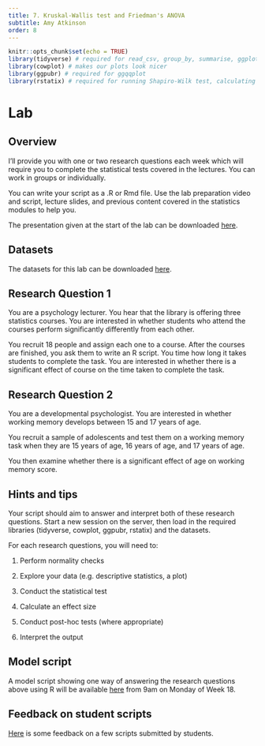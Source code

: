 ```yaml
---
title: 7. Kruskal-Wallis test and Friedman's ANOVA
subtitle: Amy Atkinson
order: 8
---
```


```r
knitr::opts_chunk$set(echo = TRUE)
library(tidyverse) # required for read_csv, group_by, summarise, ggplot
library(cowplot) # makes our plots look nicer 
library(ggpubr) # required for ggqqplot
library(rstatix) # required for running Shapiro-Wilk test, calculating effect sizes and the post-hoc tests
```

<!--
# Lecture

This lecture comprises two parts: 

[Part 1](https://lancaster.cloud.panopto.eu/Panopto/Pages/Viewer.aspx?id=970ab6c2-db3e-407d-8084-b27e00da58cc): This part covers how to assess the assumption of normality when you have three or more independent groups, the theory behind the Kruskal-Wallis test, how the test statistic would be calculated manually, how to run the test in R, and how to interpret the output.

[Part 2](https://lancaster.cloud.panopto.eu/Panopto/Pages/Viewer.aspx?id=5f0459a1-a02b-498b-91d9-b27e00da587b): This part covers how to assess the assumption of normality when you have three or more repeated measures,the theory behind the Friedman's ANOVA, how the test statistic would be calculated manually, how to run the test in R, and how to interpret the output.

Download all the lecture slides [here](https://modules.lancaster.ac.uk/mod/folder/view.php?id=2507051) in both .pptx and .pdf format.

# Lab preparation

Before the lab, please watch the following short [video](https://lancaster.cloud.panopto.eu/Panopto/Pages/Viewer.aspx?id=5a2f352a-2679-4a39-95d1-b27e00da5824). This walks you through how to perform a Kruskal-Wallis test and Friedman's ANOVA in R.

If you want to have a play around with the script yourself, the R markdown script and datasets can be downloaded [here](https://modules.lancaster.ac.uk/mod/folder/view.php?id=2507056).

-->

# Lab

## Overview

I’ll provide you with one or two research questions each week which will require you to complete the statistical tests covered in the lectures. You can work in groups or individually.

You can write your script as a .R or Rmd file. Use the lab preparation video and script, lecture slides, and previous content covered in the statistics modules to help you.

The presentation given at the start of the lab can be downloaded [here](https://modules.lancaster.ac.uk/mod/resource/view.php?id=2602738).

## Datasets

The datasets for this lab can be downloaded [here](https://modules.lancaster.ac.uk/mod/folder/view.php?id=2507058).

## Research Question 1

You are a psychology lecturer. You hear that the library is offering three statistics courses. You are interested in whether students who attend the courses perform significantly differently from each other.

You recruit 18 people and assign each one to a course. After the courses are finished, you ask them to write an R script. You time how long it takes students to complete the task. You are interested in whether there is a significant effect of course on the time taken to complete the task.

## Research Question 2

You are a developmental psychologist. You are interested in whether working memory develops between 15 and 17 years of age.

You recruit a sample of adolescents and test them on a working memory task when they are 15 years of age, 16 years of age, and 17 years of age. 

You then examine whether there is a significant effect of age on working memory score.

## Hints and tips

Your script should aim to answer and interpret both of these research questions. 
Start a new session on the server, then load in the required libraries (tidyverse, cowplot, ggpubr, rstatix) and the datasets.

For each research questions, you will need to:

1. Perform normality checks

2. Explore your data (e.g. descriptive statistics, a plot)

3. Conduct the statistical test

4. Calculate an effect size

5. Conduct post-hoc tests (where appropriate)

5. Interpret the output

## Model script 

A model script showing one way of answering the research questions above using R will be available [here](https://modules.lancaster.ac.uk/mod/resource/view.php?id=2507060) from 9am on Monday of Week 18.


## Feedback on student scripts

[Here](https://modules.lancaster.ac.uk/mod/folder/view.php?id=2507061) is some feedback on a few scripts submitted by students.

<!--

# Independent learning activities 

Below are some independent learning activities you can have a go at to help consolidate the content. These are optional, but recommended. Activity 1 is the WBA. Activities 2 and 3 are further activities to help you consolidate the content.

## Activity 1: The WBA

The WBA can be accessed [here](https://modules.lancaster.ac.uk/mod/quiz/view.php?id=2506934) from 20th February 2025. Each student gets three attempts. We recommend having a go at the WBA following the lecture and lab. We recommend saving at least one attempt for revision purposes close in time to the class test.

## Activity 2: Understanding how the non-parametric tests differ and when to use them

It is really important that you understand which statistical test you should run in different situations. This activity will test your knowledge of the statistical tests you learned during this lecture as well as recapping what you learned in [Week 16](https://lu-psy-r.github.io/year2/PSYC234/Week6.html). The answers are below.

In each of the following scenario, you are interested in whether the type of chocolate eaten affects feelings of contentment (response = 0-100). For each scenario, think about the following questions:

<span style="color:purple">**Scenario 1: You recruit 20 participants. On day 1, they eat milk chocolate. On day 2, they eat dark chocolate. On day 3, they eat white chocolate.**</span>

<span style="color:purple">a) How would you check whether the assumption of normality is violated for this design?</span>

<span style="color:purple">b) If the assumption of normality is violated, which non-parametric test would you run?</span>

<span style="color:purple">**Scenario 2: You recruit 12 participants and randomly assign them to either a “white chocolate”, “milk chocolate”, or “dark chocolate” group.**</span>

<span style="color:purple">a) How would you check whether the assumption of normality is violated for this design?</span>

<span style="color:purple">b) If the assumption of normality is violated, which non-parametric test would you run?</span>

<span style="color:purple">**Scenario 3: You recruit 7 participants. On day 1, they eat milk chocolate and on day 2, they eat dark chocolate.**</span>

<span style="color:purple">a) How would you check whether the assumption of normality is violated for this design?</span>

<span style="color:purple">b) If the assumption of normality is violated, which non-parametric test would you run?</span>

<span style="color:purple">**Scenario 4: You recruit 10 participants and randomly assign them to either a “white chocolate” or “milk chocolate” group.**</span>

<span style="color:purple">a) How would you check whether the assumption of normality is violated for this design?</span>

<span style="color:purple">b) If the assumption of normality is violated, which non-parametric test would you run?</span>

### Activity 2 answers:

<span style="color:purple">**Scenario 1: You recruit 20 participants. On day 1, they eat milk chocolate. On day 2, they eat dark chocolate. On day 3, they eat white chocolate.**</span>

<span style="color:purple">a) How would you check whether the assumption of normality is violated for this design? </span>

<span style="color:purple">Assess whether the assumption of normality is violated per condition. This can be done using Q-Q plots and the Shapiro-Wilk test.</span>

<span style="color:purple">b) If the assumption of normality is violated, which non-parametric test would you run?</span>

<span style="color:purple">Friedman's ANOVA</span>

<span style="color:purple">**Scenario 2: You recruit 12 participants and randomly assign them to either a “white chocolate”, “milk chocolate”, or “dark chocolate” group.**</span>

<span style="color:purple">a) How would you check whether the assumption of normality is violated for this design? </span>

<span style="color:purple">Assess whether the assumption of normality is violated per group. This can be done using Q-Q plots and the Shapiro-Wilk test.</span>

<span style="color:purple">b) If the assumption of normality is violated, which non-parametric test would you run?</span>

<span style="color:purple">Kruskal-Wallis test</span>

<span style="color:purple">**Scenario 3: You recruit 7 participants. On day 1, they eat milk chocolate and on day 2, they eat dark chocolate.**</span>

<span style="color:purple">a) How would you check whether the assumption of normality is violated for this design? </span>

<span style="color:purple">Calculate a difference score for each participant (Condition 1 – Condition 2). Assess whether the assumption of normality is violated for the “difference". This can be done using Q-Q plots and the Shapiro-Wilk test.</span>

<span style="color:purple">b) If the assumption of normality is violated, which non-parametric test would you run?</span>

<span style="color:purple">Wilcoxon signed-rank test</span>

<span style="color:purple">**Scenario 4: You recruit 10 participants and randomly assign them to either a “white chocolate” or “milk chocolate” group.**</span>

<span style="color:purple">a) How would you check whether the assumption of normality is violated for this design? </span>

<span style="color:purple">Assess whether the assumption of normality is violated per group. This can be done using Q-Q plots and the Shapiro-Wilk test.</span>

<span style="color:purple">b) If the assumption of normality is violated, which non-parametric test would you run?</span>

<span style="color:purple">Wilcoxon rank-sum test</span>

## Activity 3: Interpreting R output

#### Part 1: An independent groups design

You are a developmental psychologist interested in whether the books children are exposed to affects their language production (how many words they can say). You recruit 21 2-year-old children and assign them to one of three groups – “Pinocchio”, “Cinderella”, and “Gruffalo”. The children’s parents then read this story every day for three months (i.e. children in the “Gruffalo” group read the Gruffalo every day). You then ask their parents to complete a language production assessment on their child (score = 0-100). 

##### Testing the assumption of normality:

Q-Q plots:

```r
language_data <- read.csv("data/Wk7/l7_worksheet1.csv")

ggqqplot(language_data, "Words", facet.by = "Book", conf.int = FALSE)

```

Shapiro-Wilk test:

```r
language_data %>%
  group_by(Book) %>%
  shapiro_test(Words)
```

<span style="color:purple">**QUESTION 1: Is the assumption violated?**</span>

#### Descriptive statistics and model output

Descriptive statistics:

```r
language_data %>%
  group_by(Book) %>%
  summarise(med_words = median(Words),
            min_words = min(Words),
            max_words = max(Words))
```

Model output:

```r
model1 <- kruskal.test(Words ~ Book, data = language_data)
model1
```
Effect size:

```r
language_data %>% kruskal_effsize(Words ~ Book)

```

Post-hoc tests:

```r
language_data %>%
  wilcox_test(Words ~ Book, paired = FALSE, p.adjust.method = "holm")
```

<span style="color:purple">**QUESTION 2: What can we conclude? Report in APA format.**</span>

#### Part 2: A repeated measures design

You are a researcher interested in whether the number of hours sleep individuals get affects
their performance on an attention task (score = 0-100). You recruit nine participants, with
all participants taking part in three conditions. In the first condition, participants get 6 hours
sleep the night before (6 hours). In the second condition, they get 8 hours sleep the night
before (8 hours), and in the third condition, they get 10 hours sleep the night before (10
hours).

##### Testing the assumption of normality:

```r

sleep_data <- read.csv("data/Wk7/l7_worksheet2.csv")

sleep_data_long <- sleep_data %>%
  pivot_longer(cols = ends_with("_hours"),  # Select columns to pivot
               names_to = "Hours",            # New column name for year
               values_to = "Score") 

sleep_data_long$Hours <- factor(sleep_data_long$Hours, c("six_hours", "eight_hours", "ten_hours"))

ggqqplot(sleep_data_long, "Score", facet.by = "Hours", conf.int = FALSE)

```
```r
sleep_data_long %>%
  group_by(Hours) %>%
  shapiro_test(Score)
```

<span style="color:purple">**QUESTION 3: Is the assumption violated?**</span>

#### Descriptive statistics and model output

Descriptive statistics:

```r
sleep_data_long %>%
  group_by(Hours) %>%
  summarise(med = median(Score),
            min = min(Score),
            max = max(Score),
            n = n())
```

Model output:

```r
model2 <- friedman.test(Score ~ Hours | Participant, data = sleep_data_long)
model2

```
Effect size:

```r
sleep_data_long %>% friedman_effsize(Score ~ Hours | Participant)

```
Post-hoc tests:

```r

sleep_data_long %>%
  wilcox_test(Score ~ Hours, paired = TRUE, p.adjust.method = "holm")
```

<span style="color:purple">**QUESTION 4: What can we conclude? Report in APA format.**</span>

### Activity 3 answers:

Part 1:

<span style="color:purple">**QUESTION 1: Is the assumption violated?**</span>

<span style="color:purple">The Q-Q plot and the Shapiro-Wilk test suggests that the assumption of normality is violated
for the Pinocchio group. Data in the Cinderella and Gruffalo group does not appear to violate
the assumption.</span>

<span style="color:purple">**QUESTION 2: What can we conclude? Report in APA format.**</span>

<span style="color:purple">The Kruskal-Wallis test revealed a significant effect of book on the language production
score, *H*(2) = 17.85, *p* < .001, *η2* = .88. Post-hoc comparisons were conducted pairwise
Wilcoxon rank-sum tests, with p-values corrected using Bonferroni-Holm. Participants in the
Gruffalo group (median = 67; range = 61-69) scored significantly higher on the assessment
than participants in the Cinderella (median = 16; range = 12-18, *p* = .006) and Pinocchio
(median = 25; range = 21-58; *p* = .006) groups. Furthermore, participants in the Pinocchio
group scored significantly higher than participants in the Cinderella group (*p* = .006).</span>

Part 2:

<span style="color:purple">**QUESTION 3: Is the assumption violated?**</span>

<span style="color:purple">Data in the 6 hour condition appears to violate the assumption of normality.</span>

<span style="color:purple">**QUESTION 4: What can we conclude? Report in APA format.**</span>

<span style="color:purple">A Friedman’s ANOVA revealed a significantly effect of sleep hours on the attention score,
$X^2_{\,F}(2)$ = 13.56, *p* = .001, *W* = .75. Post-hoc comparisons were then conducting using pairwise
Wilcoxon signed-rank tests, with p-values corrected using Bonferroni-Holm. Participants
performed significantly better in the 10-hour condition (median = 95; range = 91-99) relative
to the 6-hour (median = 54; range = 46-89, p = .027) and 8-hour (median = 73; range = 66-
81, *p* = .027) conditions. No significant difference emerged between the 6-hour and 8-hour
conditions (*p* = .155).</span>

# Asking questions

If you have any questions about this week's content, please post them on the discussion board [here](https://modules.lancaster.ac.uk/mod/forum/view.php?id=2506905). If you prefer to remain anonymous, you can post questions anonymously [here](https://lancasteruni.eu.qualtrics.com/jfe/form/SV_8wSXoYOaJTO7oMK). I will then copy your question to the discussion forum and answer it there and/or cover it in next Q&A session.

-->
